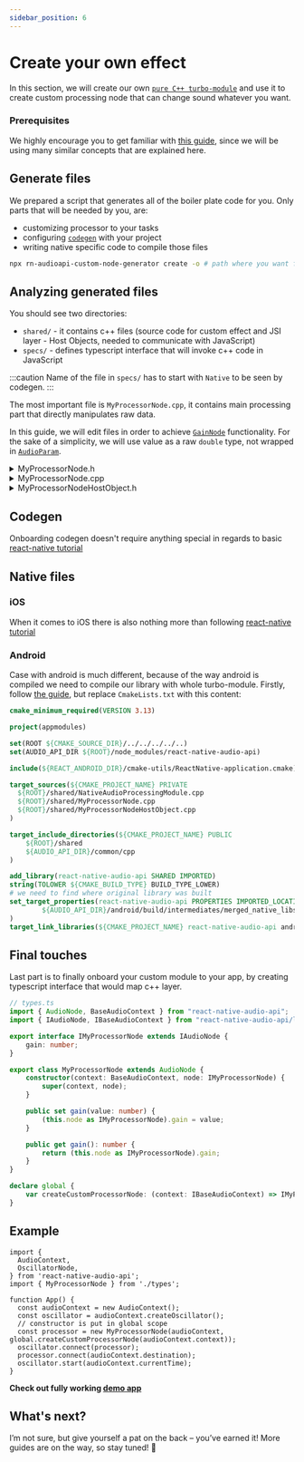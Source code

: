 ```yaml
---
sidebar_position: 6
---
```


# Create your own effect

In this section, we will create our own [`pure C++ turbo-module`](https://reactnative.dev/docs/the-new-architecture/pure-cxx-modules) and use it to create custom processing node that can change sound whatever you want.

### Prerequisites

We highly encourage you to get familiar with [this guide](https://reactnative.dev/docs/the-new-architecture/pure-cxx-modules), since we will be using many similar concepts that are explained here.

## Generate files

We prepared a script that generates all of the boiler plate code for you.
Only parts that will be needed by you, are:
- customizing processor to your tasks
- configuring [`codegen`](https://reactnative.dev/docs/the-new-architecture/what-is-codegen) with your project
- writing native specific code to compile those files

```bash
npx rn-audioapi-custom-node-generator create -o # path where you want files to be generated, usually same level as android/ and ios/
```

## Analyzing generated files

You should see two directories:
- `shared/` - it contains c++ files (source code for custom effect and JSI layer - Host Objects, needed to communicate with JavaScript)
- `specs/` - defines typescript interface that will invoke c++ code in JavaScript

:::caution
Name of the file in `specs/` has to start with `Native` to be seen by codegen.
:::

The most important file is `MyProcessorNode.cpp`, it contains main processing part that directly manipulates raw data.

In this guide, we will edit files in order to achieve [`GainNode`](docs//effects/gain-node) functionality.
For the sake of a simplicity, we will use value as a raw `double` type, not wrapped in [`AudioParam`](/docs/core/audio-param).

<details>
<summary>MyProcessorNode.h</summary>

```cpp
#pragma once
#include <audioapi/core/AudioNode.h>

namespace audioapi {
    class AudioBus;

    class MyProcessorNode : public AudioNode {
    public:
      explicit MyProcessorNode(BaseAudioContext *context);

    protected:
      void processNode(const std::shared_ptr<AudioBus> &bus,
                    int framesToProcess) override;

    // highlight-start
    private:
      double gain; // value responsible for gain value
    // highlight-end
    };
} // namespace audioapi
```
</details>

<details>
<summary>MyProcessorNode.cpp</summary>

```cpp
#include "MyProcessorNode.h"
#include <audioapi/utils/AudioBus.h>
#include <audioapi/utils/AudioArray.h>

namespace audioapi {
    MyProcessorNode::MyProcessorNode(BaseAudioContext *context)
        //highlight-next-line
        : AudioNode(context), gain(0.5) {
        isInitialized_ = true;
    }

    void MyProcessorNode::processNode(const std::shared_ptr<AudioBus> &bus,
                                    int framesToProcess) {
      // highlight-start
      for (int channel = 0; channel < bus->getNumberOfChannels(); ++channel) {
        auto *audioArray = bus->getChannel(channel);
        for (size_t i = 0; i < framesToProcess; ++i) {
          // Apply gain to each sample in the audio array
          (*audioArray)[i] *= gain;
        }
      }
      // highlight-end
    }
} // namespace audioapi
```
</details>

<details>
<summary>MyProcessorNodeHostObject.h</summary>

```cpp
#pragma once

#include "MyProcessorNode.h"
#include <audioapi/HostObjects/AudioNodeHostObject.h>

#include <memory>
#include <vector>

namespace audioapi {
using namespace facebook;

class MyProcessorNodeHostObject : public AudioNodeHostObject {
public:
  explicit MyProcessorNodeHostObject(
      const std::shared_ptr<MyProcessorNode> &node)
      : AudioNodeHostObject(node) {
    // highlight-start
    addGetters(JSI_EXPORT_PROPERTY_GETTER(MyProcessorNodeHostObject, getter));
    addSetters(JSI_EXPORT_PROPERTY_SETTER(MyProcessorNodeHostObject, setter));
    // highlight-end
  }

  // highlight-start
  JSI_PROPERTY_GETTER(getter) {
     auto processorNode = std::static_pointer_cast<MyProcessorNode>(node_);
     return {processorNode->someGetter()};
  }
  // highlight-end

  // highlight-start
  JSI_PROPERTY_SETTER(setter) {
     auto processorNode = std::static_pointer_cast<MyProcessorNode>(node_);
     processorNode->someSetter(value.getNumber());
  }
  // highlight-end
};
} // namespace audioapi
```
</details>

## Codegen

Onboarding codegen doesn't require anything special in regards to basic [react-native tutorial](https://reactnative.dev/docs/the-new-architecture/pure-cxx-modules#2-configure-codegen)

## Native files

### iOS

When it comes to iOS there is also nothing more than following [react-native tutorial](https://reactnative.dev/docs/the-new-architecture/pure-cxx-modules#ios)

### Android

Case with android is much different, because of the way android is compiled we need to compile our library with whole turbo-module.
Firstly, follow [the guide](https://reactnative.dev/docs/the-new-architecture/pure-cxx-modules#android), but replace `CmakeLists.txt` with this content:

```cmake
cmake_minimum_required(VERSION 3.13)

project(appmodules)

set(ROOT ${CMAKE_SOURCE_DIR}/../../../../..)
set(AUDIO_API_DIR ${ROOT}/node_modules/react-native-audio-api)

include(${REACT_ANDROID_DIR}/cmake-utils/ReactNative-application.cmake)

target_sources(${CMAKE_PROJECT_NAME} PRIVATE
  ${ROOT}/shared/NativeAudioProcessingModule.cpp
  ${ROOT}/shared/MyProcessorNode.cpp
  ${ROOT}/shared/MyProcessorNodeHostObject.cpp
)

target_include_directories(${CMAKE_PROJECT_NAME} PUBLIC
    ${ROOT}/shared
    ${AUDIO_API_DIR}/common/cpp
)

add_library(react-native-audio-api SHARED IMPORTED)
string(TOLOWER ${CMAKE_BUILD_TYPE} BUILD_TYPE_LOWER)
# we need to find where original library was built
set_target_properties(react-native-audio-api PROPERTIES IMPORTED_LOCATION
        ${AUDIO_API_DIR}/android/build/intermediates/merged_native_libs/${BUILD_TYPE_LOWER}/merge${CMAKE_BUILD_TYPE}NativeLibs/out/lib/${CMAKE_ANDROID_ARCH_ABI}/libreact-native-audio-api.so
)
target_link_libraries(${CMAKE_PROJECT_NAME} react-native-audio-api android log)
```

## Final touches

Last part is to finally onboard your custom module to your app, by creating typescript interface that would map c++ layer.

```typescript
// types.ts
import { AudioNode, BaseAudioContext } from "react-native-audio-api";
import { IAudioNode, IBaseAudioContext } from "react-native-audio-api/lib/typescript/interfaces";

export interface IMyProcessorNode extends IAudioNode {
    gain: number;
}

export class MyProcessorNode extends AudioNode {
    constructor(context: BaseAudioContext, node: IMyProcessorNode) {
        super(context, node);
    }

    public set gain(value: number) {
        (this.node as IMyProcessorNode).gain = value;
    }

    public get gain(): number {
        return (this.node as IMyProcessorNode).gain;
    }
}

declare global {
    var createCustomProcessorNode: (context: IBaseAudioContext) => IMyProcessorNode;
}
```

## Example

```tsx
import {
  AudioContext,
  OscillatorNode,
} from 'react-native-audio-api';
import { MyProcessorNode } from './types';

function App() {
  const audioContext = new AudioContext();
  const oscillator = audioContext.createOscillator();
  // constructor is put in global scope
  const processor = new MyProcessorNode(audioContext, global.createCustomProcessorNode(audioContext.context));
  oscillator.connect(processor);
  processor.connect(audioContext.destination);
  oscillator.start(audioContext.currentTime);
}
```

**Check out fully working [demo app](https://github.com/software-mansion-labs/custom-processor-node-example)**

## What's next?

I’m not sure, but give yourself a pat on the back – you’ve earned it! More guides are on the way, so stay tuned! 🎼
